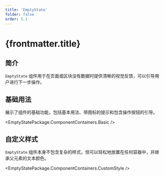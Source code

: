 ```yaml
---
title: 'EmptyState'
folder: false
order: 5.1
---
```



# {frontmatter.title}

## 简介

`EmptyState` 组件用于在页面或区块没有数据时提供清晰的视觉反馈，可以引导用户进行下一步操作。

## 基础用法

展示了组件的基础功能，包括基本用法、带图标的提示和包含操作按钮的引导。

<EmptyStatePackage.ComponentContainers.Basic />

## 自定义样式

`EmptyState` 组件本身不包含复杂的样式，但可以轻松地放置在任何容器中，并继承父元素的文本颜色。

<EmptyStatePackage.ComponentContainers.CustomStyle /> 
